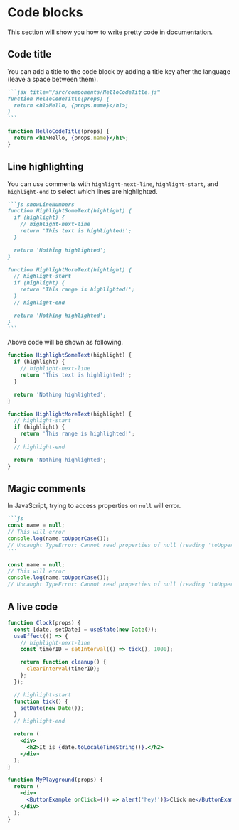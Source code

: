 
# Code blocks

<TOCInline toc={toc} />


This section will show you how to write pretty code in documentation.

## Code title

You can add a title to the code block by adding a title key after the language (leave a space between them).

````md
```jsx title="/src/components/HelloCodeTitle.js"
function HelloCodeTitle(props) {
  return <h1>Hello, {props.name}</h1>;
}
```
````

```jsx title="/src/components/HelloCodeTitle.js"
function HelloCodeTitle(props) {
  return <h1>Hello, {props.name}</h1>;
}
```

## Line highlighting

You can use comments with `highlight-next-line`, `highlight-start`, and `highlight-end` to select which lines are highlighted.

````md
```js showLineNumbers
function HighlightSomeText(highlight) {
  if (highlight) {
    // highlight-next-line
    return 'This text is highlighted!';
  }

  return 'Nothing highlighted';
}

function HighlightMoreText(highlight) {
  // highlight-start
  if (highlight) {
    return 'This range is highlighted!';
  }
  // highlight-end

  return 'Nothing highlighted';
}
```
````

Above code will be shown as following.

```js showLineNumbers
function HighlightSomeText(highlight) {
  if (highlight) {
    // highlight-next-line
    return 'This text is highlighted!';
  }

  return 'Nothing highlighted';
}

function HighlightMoreText(highlight) {
  // highlight-start
  if (highlight) {
    return 'This range is highlighted!';
  }
  // highlight-end

  return 'Nothing highlighted';
}
```

## Magic comments

In JavaScript, trying to access properties on `null` will error.

````md
```js 
const name = null;
// This will error
console.log(name.toUpperCase());
// Uncaught TypeError: Cannot read properties of null (reading 'toUpperCase')
```
````

```js 
const name = null;
// This will error
console.log(name.toUpperCase());
// Uncaught TypeError: Cannot read properties of null (reading 'toUpperCase')
```


## A live code

```jsx live 
function Clock(props) {
  const [date, setDate] = useState(new Date());
  useEffect(() => {
    // highlight-next-line
    const timerID = setInterval(() => tick(), 1000);

    return function cleanup() {
      clearInterval(timerID);
    };
  });

  // highlight-start
  function tick() {
    setDate(new Date());
  }
  // highlight-end

  return (
    <div>
      <h2>It is {date.toLocaleTimeString()}.</h2>
    </div>
  );
}
```

```jsx live
function MyPlayground(props) {
  return (
    <div>
      <ButtonExample onClick={() => alert('hey!')}>Click me</ButtonExample>
    </div>
  );
}
```

